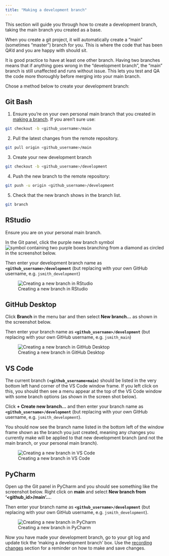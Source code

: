 ```yaml
---
title: "Making a development branch"
---
```


This section will guide you through how to create a development branch, taking the main branch you created as a base.

When you create a git project, it will automatically create a "main" (sometimes "master") branch for you. This is where the code that has been QA'd and you are happy with should sit.

It is good practice to have at least one other branch. Having two branches means that if anything goes wrong in the "development branch", the "main" branch is still unaffected and runs without issue. This lets you test and QA the code more thoroughly before merging into your main branch.

Chose a method below to create your development branch:

::: panel-tabset
## Git Bash

1.  Ensure you're on your own personal main branch that you created in [making a branch](#making-a-branch). If you aren't sure use:

``` bash
git checkout -b <github_username>/main
```

2.  Pull the latest changes from the remote repository.

``` bash
git pull origin <github_username>/main
```

3.  Create your new development branch

``` bash
git checkout -b <github_username>/development
```

4.  Push the new branch to the remote repository:

``` bash
git push -u origin <github_username>/development
```

5.  Check that the new branch shows in the branch list.

``` bash
git branch
```

## RStudio

Ensure you are on your personal main branch.

In the Git panel, click the purple new branch symbol ![symbol containing two purple boxes branching from a diamond](images/new-branch_rstudio-button.png) as circled in the screenshot below.

Then enter your development branch name as **`<github_username>/development`** (but replacing <github_id> with your own GitHub username, e.g. `jsmith_development`)

![Creating a new branch in RStudio](./images/new-branch_RStudio.png)

## GitHub Desktop

Click **Branch** in the menu bar and then select **New branch...** as shown in the screenshot below.

Then enter your branch name as **`<github_username>/development`** (but replacing <github_id> with your own GitHub username, e.g. `jsmith_main`)

![Creating a new branch in GitHub Desktop](./images/new-branch_GitHubDesktop.png)

## VS Code

The current branch **`(<github_username>main)`** should be listed in the very bottom left hand corner of the VS Code window frame. If you left click on this, you should then see a menu appear at the top of the VS Code window with some branch options (as shown in the screen shot below).

Click **+ Create new branch...** and then enter your branch name as **`<github_username>/development`** (but replacing <github_id> with your own GitHub username, e.g. `jsmith_development`).

You should now see the branch name listed in the bottom left of the window frame shown as the branch you just created, meaning any changes you currently make will be applied to that new development branch (and not the main branch, or your personal main branch).

![Creating a new branch in VS Code](./images/new-branch_VSCode.png)

## PyCharm

Open up the Git panel in PyCharm and you should see something like the screenshot below. Right click on **main** and select **New branch from '\<github_id\>/main'...**.

Then enter your branch name as **`<github_username>/development`** (but replacing <github_id> with your own GitHub username, e.g. `jsmith_development`).

![Creating a new branch in PyCharm](./images/new-branch_PyCharm.png)

:::

Now you have made your development branch, go to your git log and update tick the 'making a development branch' box. Use the [recording changes](recording-changes) section for a reminder on how to make and save changes.
